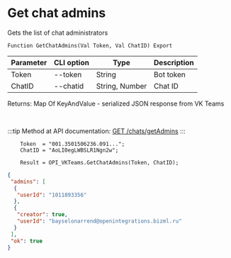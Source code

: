 ﻿---
sidebar_position: 4
---


# Get chat admins
 Gets the list of chat administrators



`Function GetChatAdmins(Val Token, Val ChatID) Export`

  | Parameter | CLI option | Type | Description |
  |-|-|-|-|
  | Token | --token | String | Bot token |
  | ChatID | --chatid | String, Number | Chat ID |

  
  Returns:  Map Of KeyAndValue - serialized JSON response from VK Teams

<br/>

:::tip
Method at API documentation: [GET /chats/getAdmins](https://teams.vk.com/botapi/#/chats/get_chats_getAdmins)
:::
<br/>


```bsl title="Code example"
    Token  = "001.3501506236.091...";
    ChatID = "AoLI0egLWBSLR1Ngn2w";

    Result = OPI_VKTeams.GetChatAdmins(Token, ChatID);
```
 



```json title="Result"
{
 "admins": [
  {
   "userId": "1011893356"
  },
  {
   "creator": true,
   "userId": "bayselonarrend@openintegrations.bizml.ru"
  }
 ],
 "ok": true
}
```
